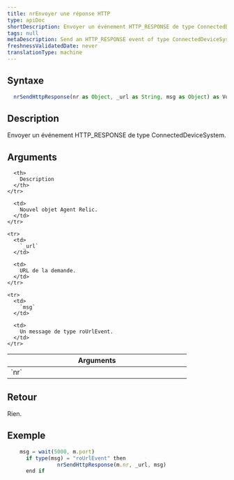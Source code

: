```yaml
---
title: nrEnvoyer une réponse HTTP
type: apiDoc
shortDescription: Envoyer un événement HTTP_RESPONSE de type ConnectedDeviceSystem.
tags: null
metaDescription: Send an HTTP_RESPONSE event of type ConnectedDeviceSystem.
freshnessValidatedDate: never
translationType: machine
---
```


## Syntaxe

```js
  nrSendHttpResponse(nr as Object, _url as String, msg as Object) as Void
```

## Description

Envoyer un événement HTTP\_RESPONSE de type ConnectedDeviceSystem.

## Arguments

<table>
  <thead>
    <tr>
      <th width="25%">
        Arguments
      </th>

      <th>
        Description
      </th>
    </tr>
  </thead>

  <tbody>
    <tr>
      <td>
        `nr`
      </td>

      <td>
        Nouvel objet Agent Relic.
      </td>
    </tr>

    <tr>
      <td>
        `_url`
      </td>

      <td>
        URL de la demande.
      </td>
    </tr>

    <tr>
      <td>
        `msg`
      </td>

      <td>
        Un message de type roUrlEvent.
      </td>
    </tr>
  </tbody>
</table>

## Retour

Rien.

## Exemple

```js
  	msg = wait(5000, m.port)
	  if type(msg) = "roUrlEvent" then
		        nrSendHttpResponse(m.nr, _url, msg)
	  end if
```